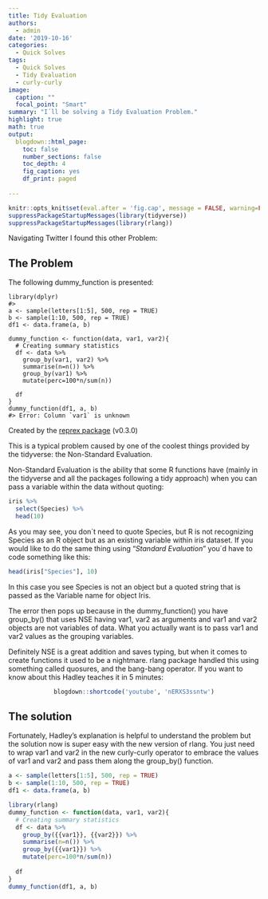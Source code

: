 ```yaml
---
title: Tidy Evaluation
authors: 
  - admin
date: '2019-10-16'
categories:
  - Quick Solves
tags:
  - Quick Solves
  - Tidy Evaluation
  - curly-curly
image:
  caption: ""
  focal_point: "Smart"
summary: "I´ll be solving a Tidy Evaluation Problem."
highlight: true
math: true
output:
  blogdown::html_page:
    toc: false
    number_sections: false
    toc_depth: 4
    fig_caption: yes
    df_print: paged
    
---
```


```r
knitr::opts_knit$set(eval.after = 'fig.cap', message = FALSE, warning=FALSE)
suppressPackageStartupMessages(library(tidyverse))
suppressPackageStartupMessages(library(rlang))
```


Navigating Twitter I found this other Problem:

## The Problem

The following dummy_function is presented:

<pre class="r"><code>library(dplyr)
#&gt; 
a &lt;- sample(letters[1:5], 500, rep = TRUE)
b &lt;- sample(1:10, 500, rep = TRUE)
df1 &lt;- data.frame(a, b)
 
dummy_function &lt;- function(data, var1, var2){
  # Creating summary statistics
  df &lt;- data %&gt;%
    group_by(var1, var2) %&gt;%
    summarise(n=n()) %&gt;%
    group_by(var1) %&gt;%
    mutate(perc=100*n/sum(n))
    
  df
}
dummy_function(df1, a, b)
#&gt; Error: Column `var1` is unknown</code></pre>
<p>Created by the <a href="https://reprex.tidyverse.org">reprex package</a> (v0.3.0)</p>


This is a typical problem caused by one of the coolest things provided by the tidyverse: the Non-Standard Evaluation.

Non-Standard Evaluation is the ability that some R functions have (mainly in the tidyverse and all the packages following a tidy approach) when you can pass a variable within the data without quoting:

```r
iris %>% 
  select(Species) %>%
  head(10)
```
As you may see, you don´t need to quote Species, but R is not recognizing Species as an R object but as an existing variable within iris dataset. If you would like to do the same thing using "*Standard Evaluation*" you´d have to code something like this:

```r
head(iris["Species"], 10)
```

In this case you see Species is not an object but a quoted string that is passed as the Variable name for object Iris.

The error then pops up because in the dummy_function() you have group_by() that uses NSE having var1, var2 as arguments and var1 and var2 objects are not variables of data. What you actually want is to pass var1 and var2 values as the grouping variables.

Definitely NSE is a great addition and saves typing, but when it comes to create functions it used to be a nightmare. rlang package handled this using something called quosures, and the bang-bang operator. If you want to know about this Hadley teaches it in 5 minutes:

<center>
```r
blogdown::shortcode('youtube', 'nERXS3ssntw')
```
</center>

## The solution

Fortunately, Hadley's explanation is helpful to understand the problem but the solution now is super easy with the new version of rlang. You just need to wrap var1 and var2 in the new curly-curly operator to embrace the values of var1 and var2 and pass them along the group_by() function.


```r
a <- sample(letters[1:5], 500, rep = TRUE)
b <- sample(1:10, 500, rep = TRUE)
df1 <- data.frame(a, b)

library(rlang)
dummy_function <- function(data, var1, var2){
  # Creating summary statistics
  df <- data %>%
    group_by({{var1}}, {{var2}}) %>%
    summarise(n=n()) %>%
    group_by({{var1}}) %>%
    mutate(perc=100*n/sum(n))
  
  df
}
dummy_function(df1, a, b)
```

